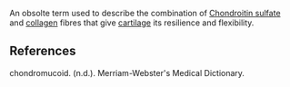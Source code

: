 An obsolte term used to describe the combination of [[Chondroitin sulfate]] and [[collagen]] fibres that give [[cartilage]] its resilience and flexibility.

==References==

chondromucoid. (n.d.). Merriam-Webster's Medical Dictionary.


{{stub}}